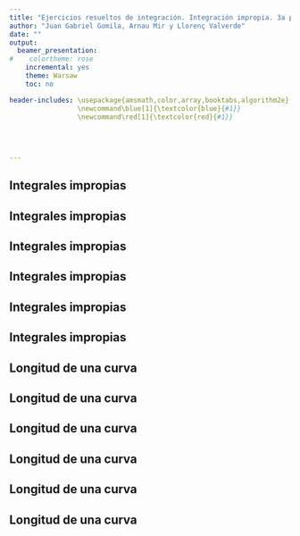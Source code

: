 ```yaml
---
title: "Ejercicios resueltos de integración. Integración impropia. 3a parte."
author: "Juan Gabriel Gomila, Arnau Mir y Llorenç Valverde"
date: ""
output:
  beamer_presentation:
#    colortheme: rose
    incremental: yes
    theme: Warsaw
    toc: no

header-includes: \usepackage{amsmath,color,array,booktabs,algorithm2e}
                 \newcommand\blue[1]{\textcolor{blue}{#1}}
                 \newcommand\red[1]{\textcolor{red}{#1}}
                 

                 
              
---
```



## Integrales impropias
\begin{block}{Ejercicio 1}
Estudiar la convergencia de las integrales siguientes y hallar su valor en caso de que sean convergentes:
\begin{enumerate}[a)]
\item $\displaystyle\int_4^8 \frac{x+4}{(x-8)^{\frac{1}{3}}}\, dx$.
\item $\displaystyle\int_1^\infty x^2\mathrm{e}^{-x}\, dx.$
\end{enumerate}
\end{block}

## Integrales impropias
\begin{block}{\textcolor{green}{Solución}}
\blue{
Apartado a). Se trata de una integral impropia de segunda especie con un punto singular en $x=8$.\newline\pause
Para estudiar la convergencia, apliquemos el criterio del límite comparando las funciones siguientes:\pause
$$
\frac{x+4}{(x-8)^{\frac{1}{3}}},\quad \frac{1}{(x-8)^{\frac{1}{3}}}.
$$
\pause
Como 
$$
\lim_{x\to 8}\frac{\frac{x+4}{(x-8)^{\frac{1}{3}}}}{\frac{1}{(x-8)^{\frac{1}{3}}}}=\lim_{x\to 8} x+4 = 12,
$$
las dos integrales tienen el mismo criterio, \pause es decir, una es convergente si, y sólo si, la otra lo es.
}
\end{block}

## Integrales impropias
\begin{block}{\textcolor{green}{Solución (cont.)}}
\blue{
Estudiemos la convergencia de la integral impropia:
\begin{eqnarray*}
\int_4^8 \frac{1}{(x-8)^{\frac{1}{3}}}\, dx\pause & = & \lim_{t\to 8}\int_4^t (x-8)^{-\frac{1}{3}}\, dx\pause =\lim_{t\to 8}\left[\frac{(x-8)^{-\frac{1}{3}+1}}{-\frac{1}{3}+1}\right]_4^t\pause\\ &=&\lim_{t\to 8}\left[\frac{(x-8)^{\frac{2}{3}}}{\frac{2}{3}}\right]_4^t \pause = \frac{3}{2}\lim_{t\to 8}\left((t-8)^{\frac{2}{3}}-(-4)^{\frac{2}{3}}\right)\pause\\ &=& -\frac{3\sqrt[3]{16}}{2}=-3\sqrt[3]{2}.
\end{eqnarray*}
}
\end{block}

## Integrales impropias
\begin{block}{\textcolor{green}{Solución (cont.)}}
\blue{
Como la integral impropia $\displaystyle\int_4^8 \frac{1}{(x-8)^{\frac{1}{3}}}\, dx$ es impropia, nuestra integral impropia $\displaystyle\int_4^8 \frac{x+4}{(x-8)^{\frac{1}{3}}}\, dx$ también lo será ya que hemos visto que tienen el mismo carácter. 
}
\end{block}

## Integrales impropias
\begin{block}{\textcolor{green}{Solución (cont.)}}
\blue{
Hallemos el valor de nuestra integral impropia:
\begin{eqnarray*}
&&\int_4^8 \frac{x+4}{(x-8)^{\frac{1}{3}}}\, dx = \pause\int_4^8 \frac{x-8+12}{(x-8)^{\frac{1}{3}}}\, dx\\ &=&\pause \int_4^8 \frac{x-8}{(x-8)^{\frac{1}{3}}}\, dx+\int_4^8 \frac{12}{(x-8)^{\frac{1}{3}}}\, dx\pause\\ & =& \int_4^8 (x-8)^{\frac{2}{3}}\, dx +12\int_4^8 \frac{1}{(x-8)^{\frac{1}{3}}}\, dx \pause\\ &=& \left[\frac{(x-8)^{\frac{5}{3}}}{\frac{5}{3}}\right]_4^8 +12\cdot (-3\sqrt[3]{2})\pause = \frac{3}{5}\cdot \sqrt[3]{4^5}-36\sqrt[3]{2}\pause \\ &=& \frac{3}{5}\cdot 8\sqrt[3]{2}-36\sqrt[3]{2}=-\frac{156}{5}\sqrt[3]{2}\approx `r round(-156*2^(1/3)/5,4)`.
\end{eqnarray*}
}
\end{block}

## Integrales impropias
\begin{block}{\textcolor{green}{Solución (cont.)}}
\blue{
Apartado b). Evaluaremos la integral usando la técnica de integración por partes:\pause
$$
\int_1^\infty x^2\mathrm{e}^{-x}\, dx =\lim_{t\to\infty}\int_1^t x^2\mathrm{e}^{-x}\, dx.
$$
\pause
Sean:
$$
\begin{array}{llcll}
u  &= x^2,& du &=2x\, dx,\\
dv & = \mathrm{e}^{-x}\, dx, & v&=-\mathrm{e}^{-x}.
\end{array}
$$
\pause
La integral será:
}
\end{block}


## Longitud de una curva
\begin{block}{Ejercicio 4}
Calcular la longitud de la curva $y=f(x)=\sqrt{x}$ desde el punto $(0,0)$ hasta el punto $(4,2)$.
\end{block}

## Longitud de una curva
\begin{block}{\textcolor{green}{Solución}}
\blue{
Hagamos un gráfico tal como hemos hecho anteriormente:\pause
\begin{center}
\includegraphics[width=8cm]{LongCurva.png}
\end{center}
}
\end{block}

## Longitud de una curva
\begin{block}{\textcolor{green}{Solución}}
\blue{
La longitud de la curva pedida será:\pause
$$
L=\int_0^4\sqrt{1+\left(\frac{1}{2\sqrt{x}}\right)^2}\, dx =\pause \int_0^4\sqrt{1+\frac{1}{4x}}\, dx.
$$
\pause Fijarse que se trata de una integral impropia de segunda especie con una singularidad en $x=0$.\pause\newline
Para resolver la integral anterior hacemos el cambio de variable siguiente:
$$
\sqrt{1+\frac{1}{4x}}=t,\pause\ \Rightarrow x=\frac{1}{4(t^2-1)},\pause\ \Rightarrow dx=-\frac{t}{2(t^2-1)^2}\, dt.
$$
}
\end{block}

## Longitud de una curva
\begin{block}{\textcolor{green}{Solución}}
\blue{
Los extremos de integración serán en la nueva variable $t$: \pause
\begin{description}
\item[$x=0$:] en este caso $t\to\infty$.
\item[$x=4$:] en este caso $t=\sqrt{1+\frac{1}{16}}=\sqrt{\frac{17}{16}}=\frac{\sqrt{17}}{4}$.
\end{description}
\pause
La integral a calcular en la nueva variable $t$ será:
$$
L=\int_{\infty}^{\frac{\sqrt{17}}{4}}\left(-\frac{t^2}{2(t^2-1)^2}\right)\, dt =\pause \frac{1}{2}\int_{\frac{\sqrt{17}}{4}}^\infty \frac{t^2}{(t^2-1)^2}\, dt.
$$
\pause
Se trata de una integral racional en el que el grado del numerador es menor que el grado del denominador. 
}
\end{block}


## Longitud de una curva
\begin{block}{\textcolor{green}{Solución}}
\blue{
Por tanto, hemos de descomponer la función a integral de la forma siguiente usando que la descomposición del denominador es:
$$
(t^2 -1)^2 =(t-1)^2\cdot (t+1)^2.
$$\pause
$$
\frac{t^2}{(t^2-1)^2} =\frac{A_1}{t-1}+\frac{A_2}{(t-1)^2}+\frac{A_3}{t+1}+\frac{A_4}{(t+1)^2}.
$$\pause
Los valores $A_i$ son los siguientes:\pause
$$
A_1=\frac{1}{4},\ A_2=\frac{1}{4},\ A_3=-\frac{1}{4},\ A_4=\frac{1}{4}.
$$
}
\end{block}

## Longitud de una curva
\begin{block}{\textcolor{green}{Solución}}
\blue{
La longitud de la curva será:
\begin{eqnarray*}
L & = & \frac{1}{2}\left[\frac{1}{4}\ln|t-1|-\frac{1}{4(t-1)}-\frac{1}{4}\ln|t+1|-\frac{1}{4(t+1)}\right]_{\frac{\sqrt{17}}{4}}^\infty\\\pause &=&
\frac{1}{8}\left[\ln\left|\frac{t-1}{t+1}\right|-\frac{2t}{t^2-1}\right]_{\frac{\sqrt{17}}{4}}^\infty\pause =-\frac{1}{8}\left(\ln\left|\frac{\frac{\sqrt{17}}{4}-1}{\frac{\sqrt{17}}{4}+1}\right|-\frac{2\cdot \frac{\sqrt{17}}{4}}{\frac{17}{16}-1}\right)\\\pause &=&
\frac{1}{8}\left(8\sqrt{17}-\ln\left(\frac{\sqrt{17}-4}{\sqrt{17}+4}\right)\right)\pause =\sqrt{17}-\frac{1}{8}\ln\left(\frac{\sqrt{17}-4}{\sqrt{17}+4}\right)\\\pause &\approx & `r round(sqrt(17)-(1/8)*log((sqrt(17)-4)/(sqrt(17)+4)),4)`.
\end{eqnarray*}
}
\end{block}